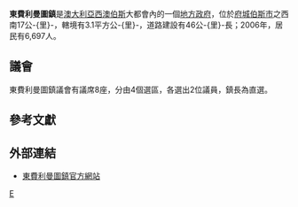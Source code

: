 {{Infobox Australian Place | type = lga 
| name     = 東費利曼圖鎮
| state    = wa
| image    = East Fremantle LGA WA.png
| imagesize = 200
| caption  = 
| pop      = 7736
| pop_footnotes = （2013年估計）<ref>{{cite web|url=http://www.abs.gov.au/ausstats/subscriber.nsf/log?openagent&32180ds0003_2003-13.xls&3218.0&Data%20Cubes&811CDB2C6F0319E3CA257CAE000ECBD6&0&2012-13&03.04.2014&Latest|title=3218.0  Regional Population Growth, Australia. Table 5. Estimated Resident Population, Local Government Areas, Western Australia|date=2014-04-03|accessdate=2014-09-11|archive-date=2021-02-21|archive-url=https://web.archive.org/web/20210221215752/https://www.abs.gov.au/ausstats/abs@.nsf/WebPages/Attachment+Not+Found|dead-url=no}}</ref>
| area     = 3.1
| est      = 1897年
| seat     = 東費利曼圖
| mayor    = Alan Ferris
| region   = [[伯斯|伯斯]]
| logo     = 
| logosize = 145
| url      = http://www.eastfremantle.wa.gov.au
| stategov = 費利曼圖
| fedgov   = [[費利曼圖_(澳大利亞國會選區)|費利曼圖]]
| near-se  = 
}}

'''東費利曼圖鎮'''是[[澳大利亞|澳大利亞]][[西澳大利亞州|西澳]][[伯斯|伯斯]]大都會內的一個[[地方政府區域|地方政府]]，位於[[府城|府城]][[伯斯市|伯斯市]]之西南17公-{里}-，轄境有3.1平方公-{里}-，道路建設有46公-{里}-長；2006年，居民有6,697人。

==議會==
東費利曼圖鎮議會有議席8座，分由4個選區，各選出2位議員，鎮長為直選。

==參考文獻==
{{reflist}}

==外部連結==
* [http://www.eastfremantle.wa.gov.au/ 東費利曼圖鎮官方網站] {{Wayback|url=http://www.eastfremantle.wa.gov.au/ |date=20210306232643 }}

[[Category:西澳大利亞州城市|E]]